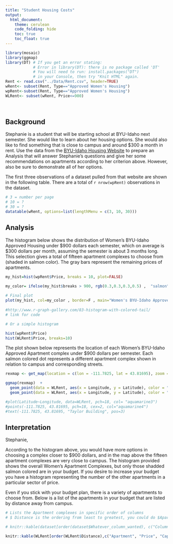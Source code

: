 ```yaml
---
title: "Student Housing Costs"
output: 
  html_document:
    theme: cerulean
    code_folding: hide
    toc: true
    toc_float: true 
---
```


```r
library(mosaic)
library(ggmap)
library(DT) # If you get an error stating: 
            # Error in library(DT): there is no package called 'DT'
            # You will need to run: install.packages("DT") 
            # in your Console, then try "Knit HTML" again.
Rent <- read.csv("../Data/Rent.csv", header=TRUE)
wRent<- subset(Rent, Type=="Approved Women's Housing")
wpRent<-subset(Rent, Type=="Approved Women's Housing") 
WLRent<- subset(wRent, Price<=900)
```

<br />

## Background

Stephanie is a student that will be starting school at BYU-Idaho next semester. She would like to learn about her housing options. She would also like to find something that is close to campus and around $300 a month in rent. Use the data from the [BYU-Idaho Housing Website](https://web.byui.edu/tis/search) to prepare an Analysis that will answer Stephanie's questions and give her some recommendations on apartments according to her criterion above. However, also be sure to demonstrate all of her options.

The first three observations of a dataset pulled from that website are shown in the following table. There are a total of `r nrow(wpRent)` observations in the dataset.


```r
# 3 = number per page
# 10 = ?
# 30 = ?
datatable(wRent, options=list(lengthMenu = c(3, 10, 30)))
```

## Analysis

The histogram below shows the distribution of Women's BYU-Idaho Approved Housing under $900 dollars each semester, which on average is $300 dollars per month, assuming the semester is about 3 months long.  This selection gives a total of fifteen apartment complexes to choose from (shaded in salmon color).  The gray bars represent the remaining prices of apartments. 


```r
my_hist=hist(wpRent$Price, breaks = 10, plot=FALSE)

my_color= ifelse(my_hist$breaks > 900, rgb(0.3,0.3,0.3,0.5) ,  "salmon")#, rgb(1,0,0,0.5)))
 
# Final plot
plot(my_hist, col=my_color , border=F , main="Women's BYU-Idaho Approved Housing \n One-Semester Prices Under $900", xlab="Price (In U.S. Dollars", xlim=c(600,1500) )
 
#http://www.r-graph-gallery.com/83-histogram-with-colored-tail/
# link for code 

```


```r

# Or a simple histogram 

hist(wpRent$Price)
hist(WLRent$Price, breaks=10)

```

The plot shown below represents the location of each Women's BYU-Idaho Approved Apartment complex under $900 dollars per semester.  Each salmon colored dot represents a different apartment complex shown in relation to campus and corresponding streets.  

```r
rexmap <- get_map(location = c(lon = -111.7825, lat = 43.81695), zoom = 15, maptype = "roadmap")

ggmap(rexmap)  +
  geom_point(data = WLRent, aes(x = Longitude, y = Latitude), color = "white", alpha = 0.8, size=2.5) +
  geom_point(data = WLRent, aes(x = Longitude, y = Latitude), color = "salmon", alpha = 0.8, size=2)

#plot(Latitude~Longitude, data=WLRent, pch=18, col= "aquamarine3")
#points(-111.7825, 43.81695, pch=18, cex=2, col="aquamarine4")
#text(-111.7825, 43.81695, "Taylor Building", pos=3)
```

## Interpretation

Stephanie,

According to the histogram above, you would have more options in choosing a complex closer to $900 dollars, and in the map above the fifteen apartment complexes are very close to campus.  The histogram provided shows the overall Women's Apartment Complexes, but only those shadded salmon colored are in your budget.  If you desire to increase your budget you have a histogram representing the number of the other apartments in a particular sector of price.  

Even if you stick with your budget plan, there is a variety of apartments to choose from.  Below is a list of the apartments in your budget that are listed by distance away from campus.  

```r
# Lists the Apartment complexes in specific order of columns
# $ Distance is the ordering from least to greatest, you could do $Apartment and have it list the apartments alphabetically.  

# knitr::kable(dataset[order(dataset$Whatever_column_wanted), c("Column1", "Column2"...etc.)])

knitr::kable(WLRent[order(WLRent$Distance),c("Apartment", "Price", "Capacity",  "Address", "Phone", "Distance" )])
```




